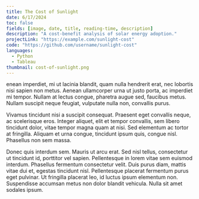 ```yaml
---
title: The Cost of Sunlight
date: 6/17/2024
toc: false
fields: [image, date, title, reading-time, description] 
description: "A cost-benefit analysis of solar energy adoption."
projectLink: "https://example.com/sunlight-cost"
code: "https://github.com/username/sunlight-cost"
languages:
  - Python
  - Tableau
thumbnail: cost-of-sunlight.png
---
```

enean imperdiet, mi ut lacinia blandit, quam nulla hendrerit erat, nec lobortis nisi sapien non metus. Aenean ullamcorper urna ut justo porta, ac imperdiet mi tempor. Nullam at lectus congue, pharetra augue sed, faucibus metus. Nullam suscipit neque feugiat, vulputate nulla non, convallis purus. 

Vivamus tincidunt nisi a suscipit consequat. Praesent eget convallis neque, ac scelerisque eros. Integer aliquet, elit et tempor convallis, sem libero tincidunt dolor, vitae tempor magna quam at nisi. Sed elementum ac tortor at fringilla. Aliquam et urna congue, tincidunt ipsum quis, congue nisl. Phasellus non sem massa.

Donec quis interdum sem. Mauris ut arcu erat. Sed nisl tellus, consectetur ut tincidunt id, porttitor vel sapien. Pellentesque in lorem vitae sem euismod interdum. Phasellus fermentum consectetur velit. Duis purus diam, mattis vitae dui et, egestas tincidunt nisl. Pellentesque placerat fermentum purus eget pulvinar. Ut fringilla placerat leo, id luctus ipsum elementum non. Suspendisse accumsan metus non dolor blandit vehicula. Nulla sit amet sodales ipsum.